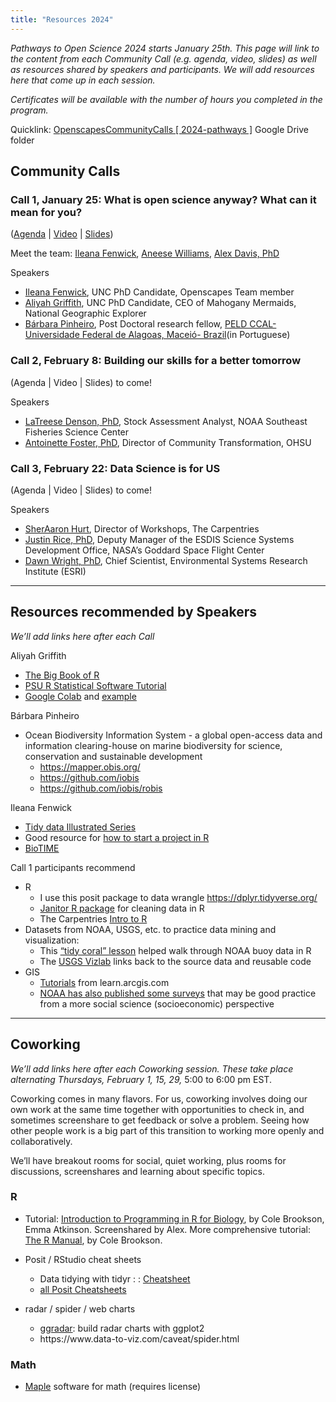 ```yaml
---
title: "Resources 2024"
---
```


*Pathways to Open Science 2024 starts January 25th. This page will link to the content from each Community Call (e.g. agenda, video, slides) as well as resources shared by speakers and participants. We will add resources here that come up in each session.*

*Certificates will be available with the number of hours you completed in the program.*

Quicklink: [OpenscapesCommunityCalls \[ 2024-pathways \]](https://drive.google.com/drive/folders/1H4krhccewqitgE39g7VAPFQKf0aaUu82?usp=drive_link) Google Drive folder

## Community Calls

### Call 1, January 25: What is open science anyway? What can it mean for you?

([Agenda](https://docs.google.com/document/d/1rRq6UweAtBzAD1ZiemnghrvolOkqTAdNJLiDm4woa8U/edit#heading=h.v4arp372yz2n) \| [Video](https://drive.google.com/file/d/128PREjilaB7Y0jULVd7b8_VZLRPkvSPz/view?usp=drive_link) \| [Slides](https://docs.google.com/presentation/d/1LN3bMRdxZXE_4yqOBPF30mz8hAf-6gGx2v1hMHBecRc/))

Meet the team: [Ileana Fenwick](https://twitter.com/_ileanaf), [Aneese Williams](https://www.linkedin.com/in/aneese-williams-mps-80a846b6/), [Alex Davis, PhD](http://www.alexandracddavis.com/)

Speakers

-   [Ileana Fenwick](https://twitter.com/_ileanaf), UNC PhD Candidate, Openscapes Team member
-   [Aliyah Griffith](https://aliyahgg.wixsite.com/aliyah-griffith/), UNC PhD Candidate, CEO of Mahogany Mermaids, National Geographic Explorer
-   [Bárbara Pinheiro](https://www.instagram.com/barbara.pin/), Post Doctoral research fellow, [PELD CCAL- Universidade Federal de Alagoas, Maceió- Brazil ](https://sites.google.com/view/peld-costa-dos-corais-al/equipe?authuser=0)(in Portuguese)

### Call 2, February 8: Building our skills for a better tomorrow

(Agenda \| Video \| Slides) to come!

Speakers

-   [LaTreese Denson, PhD](https://www.bweems.org/member-directory/latreese-s-denson-ph-d), Stock Assessment Analyst, NOAA Southeast Fisheries Science Center
-   [Antoinette Foster, PhD](https://www.ohsu.edu/racial-equity-and-inclusion-center/our-people), Director of Community Transformation, OHSU

### Call 3, February 22: Data Science is for US

(Agenda \| Video \| Slides) to come!

Speakers

-   [SherAaron Hurt](https://carpentries.org/team/), Director of Workshops, The Carpentries
-   [Justin Rice, PhD](https://www.nasa.gov/image-article/deputy-manager-justin-rice/), Deputy Manager of the ESDIS Science Systems Development Office, NASA's Goddard Space Flight Center
-   [Dawn Wright, PhD](https://twitter.com/deepseadawn), Chief Scientist, Environmental Systems Research Institute (ESRI)

------------------------------------------------------------------------

## Resources recommended by Speakers

*We'll add links here after each Call*

Aliyah Griffith

-   [The Big Book of R](https://www.bigbookofr.com/)
-   [PSU R Statistical Software Tutorial](https://online.stat.psu.edu/statprogram/tutorials/statistical-software/r)
-   [Google Colab](https://colab.google/) and [example](https://colab.research.google.com/github/microsoft/torchgeo/blob/releases/v0.4/docs/tutorials/trainers.ipynb#scrollTo=b13c2251)

Bárbara Pinheiro

-   Ocean Biodiversity Information System - a global open-access data and information clearing-house on marine biodiversity for science, conservation and sustainable development
    -   <https://mapper.obis.org/>
    -   <https://github.com/iobis>
    -   <https://github.com/iobis/robis>

Ileana Fenwick

-   [Tidy data Illustrated Series](https://www.openscapes.org/blog/2020/10/12/tidy-data/)
-   Good resource for [how to start a project in R](https://njsilbiger.github.io/GettingStarted/)
-   [BioTIME](https://biotime.st-andrews.ac.uk/)

Call 1 participants recommend

-   R
    -   I use this posit package to data wrangle <https://dplyr.tidyverse.org/>
    -   [Janitor R package](https://sfirke.github.io/janitor/) for cleaning data in R
    -   The Carpentries [Intro to R](https://datacarpentry.org/R-genomics/01-intro-to-R.html)
-   Datasets from NOAA, USGS, etc. to practice data mining and visualization:
    -   This ["tidy coral" lesson](https://nceas.github.io/crescynt-training/tidy_coral) helped walk through NOAA buoy data in R
    -   The [USGS Vizlab](https://labs.waterdata.usgs.gov/visualizations/) links back to the source data and reusable code
-   GIS
    -   [Tutorials](https://learn.arcgis.com/en/projects/predict-seagrass-habitats-with-machine-learning/) from learn.arcgis.com
    -   [NOAA has also published some surveys](https://experience.arcgis.com/experience/dfe13b44993b4449bf47422db9d0e1a6/) that may be good practice from a more social science (socioeconomic) perspective

------------------------------------------------------------------------

## Coworking

*We'll add links here after each Coworking session. These take place alternating Thursdays, February 1, 15, 29,* 5:00 to 6:00 pm EST.

Coworking comes in many flavors. For us, coworking involves doing our own work at the same time together with opportunities to check in, and sometimes screenshare to get feedback or solve a problem. Seeing how other people work is a big part of this transition to working more openly and collaboratively.

We'll have breakout rooms for social, quiet working, plus rooms for discussions, screenshares and learning about specific topics.

### R

-   Tutorial: [Introduction to Programming in R for Biology](https://colebrookson.github.io/r-for-biology/), by Cole Brookson, Emma Atkinson. Screenshared by Alex. More comprehensive tutorial: [The R Manual](https://rman.eeb.utoronto.ca/00-landingpage.html), by Cole Brookson.

-   Posit / RStudio cheat sheets

    -   Data tidying with tidyr : : [Cheatsheet](https://bioinformatics.ccr.cancer.gov/docs/rintro/resources/tidyr_cheatsheet.pdf)
    -   [all Posit Cheatsheets](https://posit.co/resources/cheatsheets/)

-   radar / spider / web charts

    -   [ggradar](https://exts.ggplot2.tidyverse.org/ggradar.html): build radar charts with ggplot2
    -   https://www.data-to-viz.com/caveat/spider.html

### Math

-   [Maple](https://www.maplesoft.com/products/Maple/) software for math (requires license)
